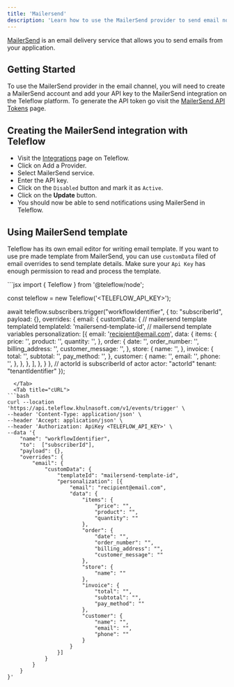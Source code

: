 ```yaml
---
title: 'Mailersend'
description: 'Learn how to use the MailerSend provider to send email notifications using Teleflow'
---
```


[MailerSend](https://www.mailersend.com/) is an email delivery service that allows you to send emails from your application.

## Getting Started

To use the MailerSend provider in the email channel, you will need to create a MailerSend account and add your API key to the MailerSend integration on the Teleflow platform. To generate the API token go visit the [MailerSend API Tokens](https://www.mailersend.com/help/managing-api-tokens) page.

## Creating the MailerSend integration with Teleflow

- Visit the [Integrations](https://web.teleflow.khulnasoft.com/integrations?utm_campaign=docs-mailersend) page on Teleflow.
- Click on Add a Provider.
- Select MailerSend service.
- Enter the API key.
- Click on the `Disabled` button and mark it as `Active`.
- Click on the **Update** button.
- You should now be able to send notifications using MailerSend in Teleflow.

## Using MailerSend template

Teleflow has its own email editor for writing email template. If you want to use pre made template from MailerSend, you can use `customData` filed of email overrides to send template details. Make sure your `Api Key` has enough permission to read and process the template.

<Tabs>
  <Tab title="Node.js">
```jsx
import {
  Teleflow
} from '@teleflow/node';

const teleflow = new Teleflow('<TELEFLOW_API_KEY>');

await teleflow.subscribers.trigger("workflowIdentifier", {
  to: "subscriberId",
  payload: {},
  overrides: {
    email: {
      customData: {
        // mailersend template templateId
        templateId: 'mailersend-template-id',
        // mailersend template variables
        personalization: [{
          email: 'recipient@email.com',
          data: {
            items: {
              price: '',
              product: '',
              quantity: '',
            },
            order: {
              date: '',
              order_number: '',
              billing_address: '',
              customer_message: '',
            },
            store: {
              name: '',
            },
            invoice: {
              total: '',
              subtotal: '',
              pay_method: '',
            },
            customer: {
              name: '',
              email: '',
              phone: '',
            },
          },
        }, ],
      },
    }
  },
  // actorId is subscriberId of actor
  actor: "actorId"
  tenant: "tenantIdentifier"
});
```
  </Tab>
  <Tab title="cURL">
```bash
curl --location 'https://api.teleflow.khulnasoft.com/v1/events/trigger' \
--header 'Content-Type: application/json' \
--header 'Accept: application/json' \
--header 'Authorization: ApiKey <TELEFLOW_API_KEY>' \
--data '{
    "name": "workflowIdentifier",
    "to":  ["subscriberId"],
    "payload": {},
    "overrides": {
        "email": {
            "customData": {
                "templateId": "mailersend-template-id",
                "personalization": [{
                    "email": "recipient@email.com",
                    "data": {
                        "items": {
                            "price": "",
                            "product": "",
                            "quantity": ""
                        },
                        "order": {
                            "date": "",
                            "order_number": "",
                            "billing_address": "",
                            "customer_message": ""
                        },
                        "store": {
                            "name": ""
                        },
                        "invoice": {
                            "total": "",
                            "subtotal": "",
                            "pay_method": ""
                        },
                        "customer": {
                            "name": "",
                            "email": "",
                            "phone": ""
                        }
                    }
                }]
            }
        }
    }
}'
```
  </Tab>
</Tabs>

